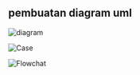 ## pembuatan diagram uml 

![diagram](/images/diagram.png "diagram")

![Case](/images/Case.png "Case")

![Flowchat](/images/Flowchat.png "Flowchat")
